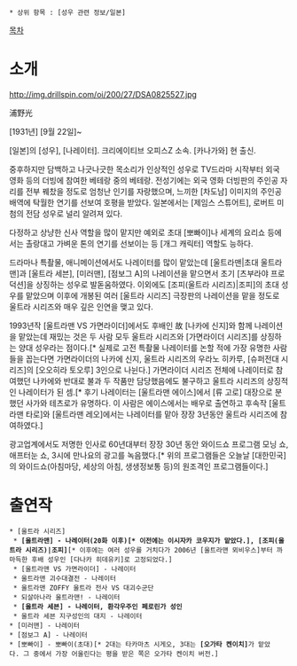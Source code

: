  * 상위 항목 : [성우 관련 정보/일본]

[[목차]]

= 소개 =

http://img.drillspin.com/oi/200/27/DSA0825527.jpg

浦野光

[1931년] [9월 22일]~

[일본]의 [성우], [나레이터]. 크리에이티브 오피스Z 소속. [카나가와] 현 출신.

중후하지만 담백하고 나긋나긋한 목소리가 인상적인 성우로 TV드라마 시작부터 외국 영화 등의 더빙에 참여한 베테랑 중의 베테랑. 전성기에는 외국 영화 더빙판의 주인공 자리를 전부 꿰찼을 정도로 엄청난 인기를 자랑했으며, 느끼한 [차도남] 이미지의 주인공 배역에 탁월한 연기를 선보여 호평을 받았다. 일본에서는 [제임스 스튜어트], 로버트 미첨의 전담 성우로 널리 알려져 있다.

다정하고 상냥한 신사 역할을 많이 맡지만 예외로 초대 [뽀빠이]나 세계의 요리쇼 등에서는 촐랑대고 가벼운 톤의 연기를 선보이는 등 [개그 캐릭터] 역할도 능하다.

드라마나 특촬물, 애니메이션에서도 나레이터를 많이 맡았는데 [울트라맨|초대 울트라맨]과 [울트라 세븐], [미러맨], [점보그 A]의 나레이션을 맡으면서 초기 [츠부라야 프로덕션]을 상징하는 성우로 발돋움하였다. 이외에도 [조피(울트라 시리즈)|조피]의 초대 성우를 맡았으며 이후에 개봉된 여러 [울트라 시리즈] 극장판의 나레이션을 맡을 정도로 울트라 시리즈와 매우 깊은 인연을 맺고 있다.

1993년작 [울트라맨 VS 가면라이더]에서도 후배인 故 [나카에 신지]와 함께 나레이션을 맡았는데 재밌는 것은 두 사람 모두 울트라 시리즈와 [가면라이더 시리즈]를 상징하는 양대 성우라는 점이다.[* 실제로 고전 특촬물 나레이터를 논할 적에 가장 유명한 사람들을 꼽는다면 가면라이더의 나카에 신지, 울트라 시리즈의 우라노 히카루, [슈퍼전대 시리즈]의 [오오히라 토오루] 3인으로 나뉜다.] 가면라이더 시리즈 전체에 나레이터로 참여했던 나카에와 반대로 불과 두 작품만 담당했음에도 불구하고 울트라 시리즈의 상징적인 나레이터가 된 셈.[* 후기 나레이터는 [울트라맨 에이스]에서 [류 고로] 대장으로 분했던 사가와 테츠로가 유명하다. 이 사람은 에이스에서는 배우로 출연하고 후속작 [울트라맨 타로]와 [울트라맨 레오]에서는 나레이터를 맡아 장장 3년동안 울트라 시리즈에 참여하였다.]

광고업계에서도 저명한 인사로 60년대부터 장장 30년 동안 와이드쇼 프로그램 모닝 쇼, 애프터눈 쇼, 3시에 만나요의 광고를 녹음했다.[* 위의 프로그램들은 오늘날 [대한민국]의 와이드쇼(아침마당, 세상의 아침, 생생정보통 등)의 원조격인 프로그램들이다.]

= 출연작 =
 * [울트라 시리즈]
  * '''[울트라맨] - 나레이터(20화 이후)[* 이전에는 이시자카 코우지가 맡았다.], [조피(울트라 시리즈)|조피]'''[* 이후에는 여러 성우를 거치다가 2006년 [울트라맨 뫼비우스]부터 까마득한 후배 성우인 [다나카 히데유키]로 고정되었다.]
  * [울트라맨 VS 가면라이더] - 나레이터
  * 울트라맨 괴수대결전 - 나레이터
  * 울트라맨 ZOFFY 울트라 전사 VS 대괴수군단
  * 되살아나라 울트라맨! - 나레이터
  * '''[울트라 세븐] - 나레이터, 환각우주인 페로린가 성인'''
  * 울트라 세븐 지구성인의 대지 - 나레이터
 * [미러맨] - 나레이터
 * [점보그 A] - 나레이터
 * [뽀빠이] - 뽀빠이(초대)[* 2대는 타카마츠 시게오, 3대는 '''[오가타 켄이치]'''가 맡았다. 그 중에서 가장 어울린다는 평을 받은 쪽은 오가타 켄이치 버전.]
